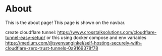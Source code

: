 # About

This is the about page! This page is shown on the navbar.

create cloudflare tunnel: https://www.crosstalksolutions.com/cloudflare-tunnel-easy-setup/
or this using docker compose and env variables
https://medium.com/@svenvanginkel/self-hosting-securely-with-cloudflare-zero-trust-tunnels-0a9169378f78
